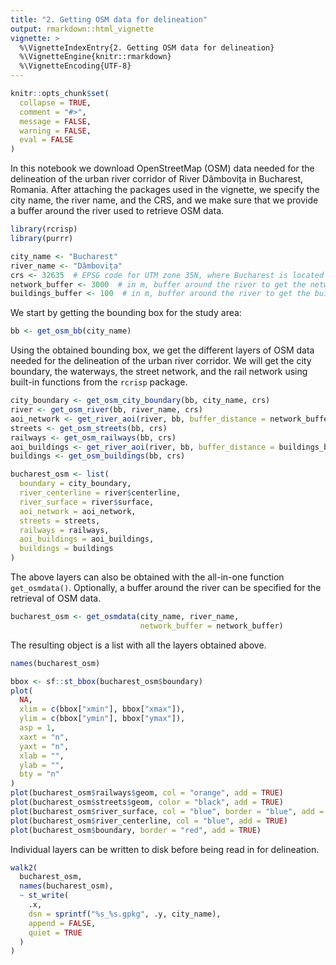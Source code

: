 ```yaml
---
title: "2. Getting OSM data for delineation"
output: rmarkdown::html_vignette
vignette: >
  %\VignetteIndexEntry{2. Getting OSM data for delineation}
  %\VignetteEngine{knitr::rmarkdown}
  %\VignetteEncoding{UTF-8}
---
```


```r
knitr::opts_chunk$set(
  collapse = TRUE,
  comment = "#>",
  message = FALSE,
  warning = FALSE,
  eval = FALSE
)
```

In this notebook we download OpenStreetMap (OSM) data needed for the delineation of the urban river corridor of River Dâmbovița in Bucharest, Romania. After attaching the packages used in the vignette, we specify the city name, the river name, and the CRS, and we make sure that we provide a buffer around the river used to retrieve OSM data.

```r
library(rcrisp)
library(purrr)

city_name <- "Bucharest"
river_name <- "Dâmbovița"
crs <- 32635  # EPSG code for UTM zone 35N, where Bucharest is located
network_buffer <- 3000  # in m, buffer around the river to get the network
buildings_buffer <- 100  # in m, buffer around the river to get the buildings
```

We start by getting the bounding box for the study area:

```r
bb <- get_osm_bb(city_name)
```

Using the obtained bounding box, we get the different layers of OSM data needed for the delineation of the urban river corridor. We will get the city boundary, the waterways, the street network, and the rail network using built-in functions from the `rcrisp` package.

```r
city_boundary <- get_osm_city_boundary(bb, city_name, crs)
river <- get_osm_river(bb, river_name, crs)
aoi_network <- get_river_aoi(river, bb, buffer_distance = network_buffer)
streets <- get_osm_streets(bb, crs)
railways <- get_osm_railways(bb, crs)
aoi_buildings <- get_river_aoi(river, bb, buffer_distance = buildings_buffer)
buildings <- get_osm_buildings(bb, crs)

bucharest_osm <- list(
  boundary = city_boundary,
  river_centerline = river$centerline,
  river_surface = river$surface,
  aoi_network = aoi_network,
  streets = streets,
  railways = railways,
  aoi_buildings = aoi_buildings,
  buildings = buildings
)
```

The above layers can also be obtained with the all-in-one function `get_osmdata()`. Optionally, a buffer around the river can be specified for the retrieval of OSM data.

```r
bucharest_osm <- get_osmdata(city_name, river_name,
                             network_buffer = network_buffer)
```

The resulting object is a list with all the layers obtained above.

```r
names(bucharest_osm)
```

```r
bbox <- sf::st_bbox(bucharest_osm$boundary)
plot(
  NA,
  xlim = c(bbox["xmin"], bbox["xmax"]),
  ylim = c(bbox["ymin"], bbox["ymax"]),
  asp = 1,
  xaxt = "n",
  yaxt = "n",
  xlab = "",
  ylab = "",
  bty = "n"
)
plot(bucharest_osm$railways$geom, col = "orange", add = TRUE)
plot(bucharest_osm$streets$geom, color = "black", add = TRUE)
plot(bucharest_osm$river_surface, col = "blue", border = "blue", add = TRUE)
plot(bucharest_osm$river_centerline, col = "blue", add = TRUE)
plot(bucharest_osm$boundary, border = "red", add = TRUE)
```

Individual layers can be written to disk before being read in for delineation.

```r
walk2(
  bucharest_osm,
  names(bucharest_osm),
  ~ st_write(
    .x,
    dsn = sprintf("%s_%s.gpkg", .y, city_name),
    append = FALSE,
    quiet = TRUE
  )
)
```
